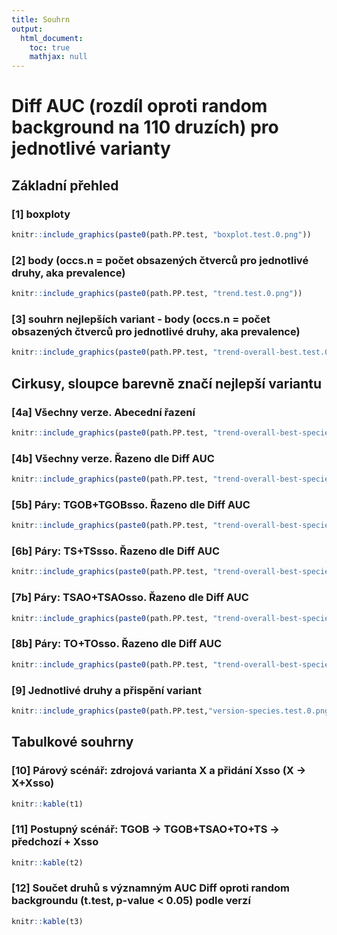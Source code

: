 ```yaml
---
title: Souhrn
output:
  html_document:
    toc: true
    mathjax: null
---
```



# Diff AUC (rozdíl oproti random background na 110 druzích) pro jednotlivé varianty

## Základní přehled

### [1] boxploty

```r
knitr::include_graphics(paste0(path.PP.test, "boxplot.test.0.png"))
```

### [2] body (occs.n = počet obsazených čtverců pro jednotlivé druhy, aka prevalence)

```r
knitr::include_graphics(paste0(path.PP.test, "trend.test.0.png"))
```

### [3] souhrn nejlepších variant - body (occs.n = počet obsazených čtverců pro jednotlivé druhy, aka prevalence)

```r
knitr::include_graphics(paste0(path.PP.test, "trend-overall-best.test.0.png"))
```

## Cirkusy, sloupce barevně značí nejlepší variantu

### [4a] Všechny verze. Abecední řazení

```r
knitr::include_graphics(paste0(path.PP.test, "trend-overall-best-species.test.0.png"))
```

### [4b] Všechny verze. Řazeno dle Diff AUC

```r
knitr::include_graphics(paste0(path.PP.test, "trend-overall-best-species-orderByDiff.test.0.png"))
```

### [5b] Páry: TGOB+TGOBsso. Řazeno dle Diff AUC

```r
knitr::include_graphics(paste0(path.PP.test, "trend-overall-best-species-orderByDiff.test.0---TGOB.png"))
```

### [6b] Páry: TS+TSsso. Řazeno dle Diff AUC

```r
knitr::include_graphics(paste0(path.PP.test, "trend-overall-best-species-orderByDiff.test.0---TS.png"))
```

### [7b] Páry: TSAO+TSAOsso. Řazeno dle Diff AUC

```r
knitr::include_graphics(paste0(path.PP.test, "trend-overall-best-species-orderByDiff.test.0---TSAO.png"))
```

### [8b] Páry: TO+TOsso. Řazeno dle Diff AUC

```r
knitr::include_graphics(paste0(path.PP.test, "trend-overall-best-species-orderByDiff.test.0---TO.png"))
```

### [9] Jednotlivé druhy a přispění variant

```r
knitr::include_graphics(paste0(path.PP.test,"version-species.test.0.png"))
```

## Tabulkové souhrny

### [10] Párový scénář: zdrojová varianta X a přidání Xsso  (X -> X+Xsso)

```r
knitr::kable(t1)
```

### [11] Postupný scénář: TGOB -> TGOB+TSAO+TO+TS -> předchozí + Xsso

```r
knitr::kable(t2)
```

### [12] Součet druhů s významným AUC Diff oproti random backgroundu (t.test, p-value < 0.05) podle verzí

```r
knitr::kable(t3)
```
